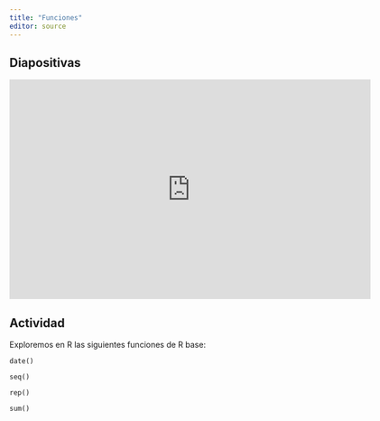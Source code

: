 ```yaml
---
title: "Funciones"
editor: source
---
```


## Diapositivas

::: {.embed}
<iframe src="https://docs.google.com/presentation/d/e/2PACX-1vTh9fz2KeumTqUkvz5MpAYb1yz0y_BfV6e7_qfq96DCYXiVmAEARNgymqk39GuEnA/pubembed?start=true&loop=true&delayms=60000" frameborder="0" width="640" height="389" allowfullscreen="true" mozallowfullscreen="true" webkitallowfullscreen="true"></iframe>
::::


## Actividad

Exploremos en R las siguientes funciones de R base:

`date()`

`seq()`

`rep()`

`sum()`
